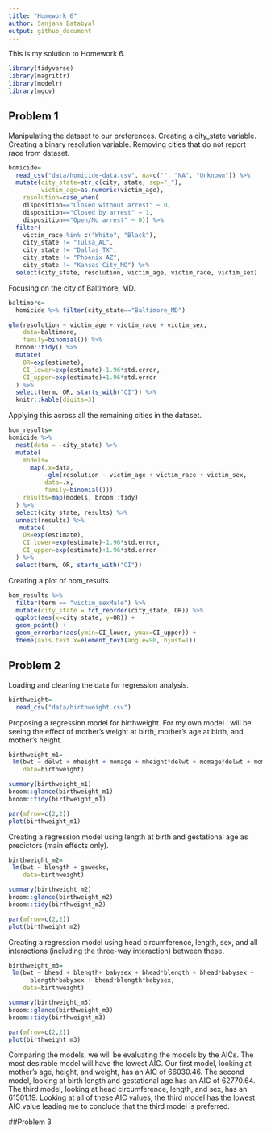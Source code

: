 ```yaml
---
title: "Homework 6"
author: Sanjana Batabyal 
output: github_document
---
```


This is my solution to Homework 6.

```r
library(tidyverse)
library(magrittr)
library(modelr)
library(mgcv)
```

## Problem 1
Manipulating the dataset to our preferences. Creating a city_state variable. Creating a binary resolution variable. Removing cities that do not report race from dataset.
```r
homicide=
  read_csv("data/homicide-data.csv", na=c("", "NA", "Unknown")) %>%
  mutate(city_state=str_c(city, state, sep="_"),
         victim_age=as.numeric(victim_age),
    resolution=case_when(
    disposition=="Closed without arrest" ~ 0,
    disposition=="Closed by arrest" ~ 1,
    disposition=="Open/No arrest" ~ 0)) %>%
  filter(
    victim_race %in% c("White", "Black"),
    city_state != "Tulsa_AL", 
    city_state != "Dallas_TX",
    city_state != "Phoenix_AZ",
    city_state != "Kansas City_MO") %>%
  select(city_state, resolution, victim_age, victim_race, victim_sex)
```
Focusing on the city of Baltimore, MD.
```r
baltimore=
  homicide %>% filter(city_state=="Baltimore_MD")

glm(resolution ~ victim_age + victim_race + victim_sex,
    data=baltimore,
    family=binomial()) %>%
  broom::tidy() %>%
  mutate(
    OR=exp(estimate),
    CI_lower=exp(estimate)-1.96*std.error,
    CI_upper=exp(estimate)+1.96*std.error
  ) %>%
  select(term, OR, starts_with("CI")) %>%
  knitr::kable(digits=3)
```
Applying this across all the remaining cities in the dataset.
```r
hom_results=
homicide %>%
  nest(data = -city_state) %>%
  mutate(
    models=
      map(.x=data, 
          ~glm(resolution ~ victim_age + victim_race + victim_sex,
          data=.x,
          family=binomial())),
    results=map(models, broom::tidy)
  ) %>%
  select(city_state, results) %>%
  unnest(results) %>%
   mutate(
    OR=exp(estimate),
    CI_lower=exp(estimate)-1.96*std.error,
    CI_upper=exp(estimate)+1.96*std.error
  ) %>%
  select(term, OR, starts_with("CI"))
```
Creating a plot of hom_results.
```r
hom_results %>%
  filter(term == "victim_sexMale") %>%
  mutate(city_state = fct_reorder(city_state, OR)) %>%
  ggplot(aes(x=city_state, y=OR)) +
  geom_point() +
  geom_errorbar(aes(ymin=CI_lower, ymax=CI_upper)) +
  theme(axis.text.x=element_text(angle=90, hjust=1))
```
## Problem 2
Loading and cleaning the data for regression analysis.
```r
birthweight=
  read_csv("data/birthweight.csv")
```
Proposing a regression model for birthweight. For my own model I will be seeing the effect of mother's weight at birth, mother's age at birth, and mother's height.
```r
birthweight_m1=
 lm(bwt ~ delwt + mheight + momage + mheight*delwt + momage*delwt + momage*mheight + delwt*mheight*momage,
    data=birthweight)

summary(birthweight_m1)
broom::glance(birthweight_m1)
broom::tidy(birthweight_m1)

par(mfrow=c(2,2))
plot(birthweight_m1)
```
Creating a regression model using length at birth and gestational age as predictors (main effects only).
```r
birthweight_m2=
 lm(bwt ~ blength + gaweeks,
    data=birthweight)

summary(birthweight_m2)
broom::glance(birthweight_m2)
broom::tidy(birthweight_m2)

par(mfrow=c(2,2))
plot(birthweight_m2)
```
Creating a regression model using head circumference, length, sex, and all interactions (including the three-way interaction) between these.
```r
birthweight_m3=
 lm(bwt ~ bhead + blength+ babysex + bhead*blength + bhead*babysex +
      blength*babysex + bhead*blength*babysex,
    data=birthweight)

summary(birthweight_m3)
broom::glance(birthweight_m3)
broom::tidy(birthweight_m3)

par(mfrow=c(2,2))
plot(birthweight_m3)
```
Comparing the models, we will be evaluating the models by the AICs. The most desirable model will have the lowest AIC. Our first model, looking at mother's age, height, and weight, has an AIC of 66030.46. The second model, looking at birth length and gestational age has an AIC of 62770.64. The third model, looking at head circumference, length, and sex, has an 61501.19. Looking at all of these AIC values, the third model has the lowest AIC value leading me to conclude that the third model is preferred.  

##Problem 3
